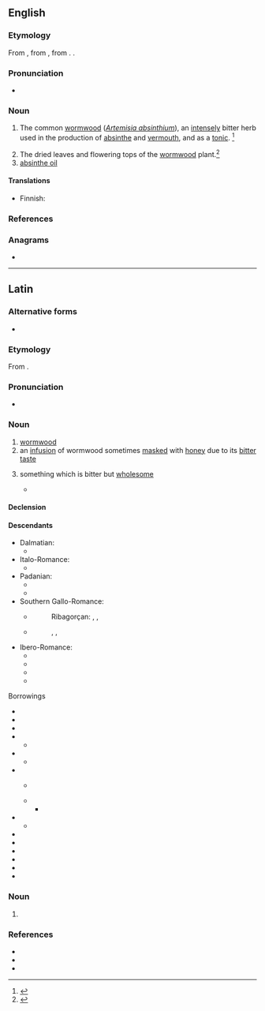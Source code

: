 {{also|Absinthium}}
==English==

===Etymology===
From {{inh|en|enm|absinthium}}, from {{der|en|la|absinthium}}, from {{der|en|grc|ἀψίνθιον}}. {{doublet|en|absinthe}}.

===Pronunciation===
* {{a|US}} {{IPA|en|/æbˈsɪn.θi.m̩/}}

===Noun===
{{en-noun|-}}

# {{lb|en|now|rare}} The common [[wormwood]] (''[[Artemisia absinthium]]''), an [[intensely]] bitter herb used in the production of [[absinthe]] and [[vermouth]], and as a [[tonic]]. {{defdate|First attested around 1150 to 1350.}}<ref name=SOED>{{R:SOED5|page=9}}</ref>
# The dried leaves and flowering tops of the [[wormwood]] plant.<ref>{{R:MW3 1976|page=5}}</ref>
# [[absinthe oil]]

====Translations====
{{trans-see|''Artemisia absinthium''|wormwood}}

{{trans-top|dried wormwood}}
* Finnish: {{t|fi|[[kuivattu]] [[koiruoho]]}}
{{trans-mid}}
{{trans-bottom}}

{{trans-see|absinthe oil}}

===References===
<references/>

===Anagrams===
* {{anagrams|en|a=abhiimnstu|bismuthian}}

{{c|en|Artemisias|Herbs}}

----

==Latin==

===Alternative forms===
* {{alter|la|apsinthium|absynthium}}

===Etymology===
From {{bor|la|grc|ἀψίνθιον||wormwood}}.

===Pronunciation===
* {{la-IPA|absinthium}}

===Noun===
{{la-noun|absinthium<2>}}

# [[wormwood]]
# an [[infusion]] of wormwood sometimes [[masked]] with [[honey]] due to its [[bitter]] [[taste]]
# {{lb|la|figuratively}} something which is bitter but [[wholesome]]
#* {{Q|la|Quintilian|Institutio Oratoria|3|1|5|quote=Sed nos veremur ne parum hic liber mellis et '''absinthii''' multum habere videatur|trans=But I fear that this book will have too little sweetness and too much '''wormwood'''.}}

====Declension====
{{la-ndecl|absinthium<2>}}

====Descendants====
{{top2}}
* Dalmatian:
** {{l|dlm|ascianz}}
* Italo-Romance:
** {{desctree|it|assenzio}}
* Padanian:
** {{desc|lmo|ascens}}
** {{desc|pms|assens|ansens|insens}}
* Southern Gallo-Romance:
** {{desc|an|ixenzo|xenzo|axenz|asensio}}
**: Ribagorçan: {{l|an|xento}}, {{l|an|ixenso}}, {{l|an|asenso}}
** {{desc|oc|aussent|aissent}}
**: {{desc|oc-gas|eishent}}
**: {{desc|oc-pro|ensens}}, {{l|oc|insens}}, {{l|oc-pro|issens}}
**: {{desc|oc-viv|uissent}}
* Ibero-Romance:
** {{desc|ast|axenxu|asensio}}
** {{desc|gl|asente|asentes|asento|axenxo}}
** {{desc|pt|encenço|acinto|acintro}}
** {{desc|es|ajenjo}}
{{bottom}}
; Borrowings
{{top2}}
* {{desc|ca|absinti|bor=1}}
* {{desc|gl|absintio|bor=1}}
* {{desc|ka|აბზინდა|bor=1}}
* {{desc|dum|absinthium|bor=1}}
** {{desc|nl|absint|bor=1}}
* {{desc|enm|absinthium|bor=1}}
** {{desc|en|absinthium}}
* {{desc|frm|absinthe|bor=1}}
** {{desc|fr|absinthe}} {{see desc}}
** {{desc|enm|absinthe|bor=1}}
*** {{desc|en|absinthe}}
* {{desc|mga|aipsint|bor=1}}
** {{desc|ga|apsaint|bor=1}}
* {{desc|nrf|absînthe|bor=1}}
* {{desc|bor=1|oc|absinti|absinta}}
* {{desc|bor=1|pms|absent|absenta}}
* {{desc|pt|absíntio|bor=1}}
* {{desc|es|absintio|bor=1}}
* {{desc|mul|Absinthium|alt=''Absinthium''|bor=1}}
{{bottom}}

===Noun===
{{head|la|noun form}}
# {{inflection of|la|absinthium||acc//voc|s}}

===References===
* {{R:L&S}}
* {{R:du Cange}}
* {{R:Peck}}

{{cln|la|noun forms}}